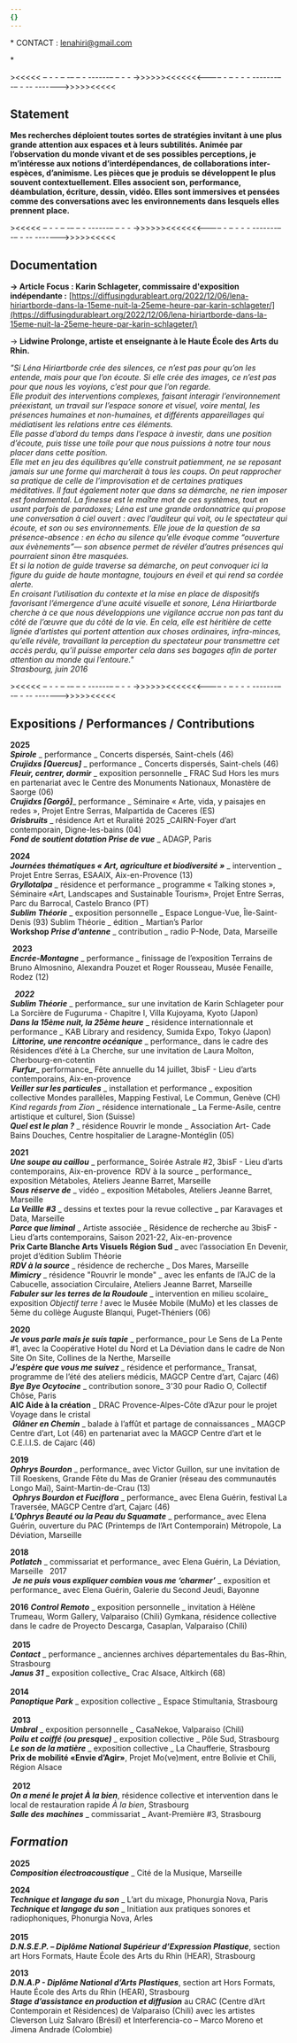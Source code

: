 ```yaml
---
{}
---
```

\* CONTACT : [lenahiri@gmail.com](mailto:lenahiri@gmail.com)

\* <PdfLink label="-> PORTFOLIO <-" file="/files/about/portfolio_lena_hiriartborde_2024.pdf" />

\>\<\<\<\<\< – - - – -– – - ------– –  - -  ->>>>>>\<\<\<\<\<\<\<---– - – - - - -------–  -– - -- ------->>>>>\<\<\<\<\<

## Statement&#x20;

**Mes recherches déploient toutes sortes de stratégies invitant à une plus grande attention aux espaces et à leurs subtilités. Animée par l’observation du monde vivant et de ses possibles perceptions, je m’intéresse aux notions d’interdépendances, de collaborations inter-espèces, d’animisme. Les pièces que je produis se développent le plus souvent contextuellement. Elles associent son, performance, déambulation, écriture, dessin, vidéo. Elles sont immersives et pensées comme des conversations avec les environnements dans lesquels elles prennent place.**&#x20;

\>\<\<\<\<\< – - - – -– – - ------– –  - -  ->>>>>>\<\<\<\<\<\<\<---– - – - - - -------–  -– - -- ------->>>>>\<\<\<\<\<

## Documentation&#x20;

**→ Article Focus : Karin Schlageter, commissaire d'exposition indépendante :** [https://diffusingdurableart.org/2022/12/06/lena-hiriartborde-dans-la-15eme-nuit-la-25eme-heure-par-karin-schlageter/](https://diffusingdurableart.org/2022/12/06/lena-hiriartborde-dans-la-15eme-nuit-la-25eme-heure-par-karin-schlageter/)

→ **Lidwine Prolonge, artiste et enseignante à le Haute École des Arts du Rhin.**

&#x20;         *"Si Léna Hiriartborde crée des silences, ce n’est pas pour qu’on les entende, mais pour que l’on écoute. Si elle crée des images, ce n’est pas pour que nous les voyions, c’est pour que l’on regarde.*\
*Elle produit des interventions complexes, faisant interagir l’environnement préexistant, un travail sur l’espace sonore et visuel, voire mental, les présences humaines et non-humaines, et différents appareillages qui médiatisent les relations entre ces éléments.*\
*Elle passe d’abord du temps dans l’espace à investir, dans une position d’écoute, puis tisse une toile pour que nous puissions à notre tour nous placer dans cette position.*\
*Elle met en jeu des équilibres qu’elle construit patiemment, ne se reposant jamais sur une forme qui marcherait à tous les coups. On peut rapprocher sa pratique de celle de l’improvisation et de certaines pratiques méditatives. Il faut également noter que dans sa démarche, ne rien imposer est fondamental. La finesse est le maître mot de ces systèmes, tout en usant parfois de paradoxes; Léna est une grande ordonnatrice qui propose une conversation à ciel ouvert : avec l’auditeur qui voit, ou le spectateur qui écoute, et son ou ses environnements. Elle joue de la question de sa présence-absence : en écho au silence qu’elle évoque comme “ouverture aux évènements”— son absence permet de révéler d’autres présences qui pourraient sinon être masquées.*\
*Et si la notion de guide traverse sa démarche, on peut convoquer ici la figure du guide de haute montagne, toujours en éveil et qui rend sa cordée alerte.*\
*En croisant l’utilisation du contexte et la mise en place de dispositifs favorisant l’émergence d’une acuité visuelle et sonore, Léna Hiriartborde cherche à ce que nous développions une vigilance accrue non pas tant du côté de l’œuvre que du côté de la vie. En cela, elle est héritière de cette lignée d’artistes qui portent attention aux choses ordinaires, infra-minces, qu’elle révèle, travaillant la perception du spectateur pour transmettre cet accès perdu, qu’il puisse emporter cela dans ses bagages afin de porter attention au monde qui l’entoure."*\
*Strasbourg, juin 2016*

\>\<\<\<\<\< – - - – -– – - ------– –  - -  ->>>>>>\<\<\<\<\<\<\<---– - – - - - -------–  -– - -- ------->>>>>\<\<\<\<\<

## Expositions / Performances / Contributions

**2025** \
***Spirole*** \_ performance \_ Concerts dispersés, Saint-chels (46) \
***Crujidxs \[Quercus]*** \_ performance \_ Concerts dispersés, Saint-chels (46) \
***Fleuir, centrer, dormir*** \_ exposition personnelle \_ FRAC Sud Hors les murs en partenariat avec le Centre des Monuments Nationaux, Monastère de Saorge (06) \
***Crujidxs \[Gorgô]***\_ performance \_ Séminaire « Arte, vida, y paisajes en redes », Projet Entre Serras, Malpartida de Caceres (ES)\
***Grisbruits*** \_ résidence Art et Ruralité 2025 \_CAIRN-Foyer d’art contemporain, Digne-les-bains (04)\
***Fond de soutient dotation Prise de vue*** \_ ADAGP, Paris

**2024** \
***Journées thématiques « Art, agriculture et biodiversité »*** \_ intervention \_  Projet Entre Serras, ESAAIX, Aix-en-Provence (13) \
***Gryllotalpa*** \_ résidence et performance \_ programme « Talking stones », Séminaire «Art, Landscapes and Sustainable Tourism», Projet Entre Serras, Parc du Barrocal, Castelo Branco (PT)\
***Sublim Théorie*** \_ exposition personnelle \_ Espace Longue-Vue, Île-Saint-Denis (93) Sublim Théorie \_ édition \_ Martian’s Parlor\
**Workshop *Prise d'antenne*** \_ contribution \_ radio P-Node, Data, Marseille

 **2023** \
***Encrée-Montagne*** \_ performance \_ finissage de l’exposition Terrains de Bruno Almosnino, Alexandra Pouzet et Roger Rousseau, Musée Fenaille, Rodez (12)

  ***2022***  \
***Sublim Théorie*** \_ performance\_ sur une invitation de Karin Schlageter pour La Sorcière de Fuguruma - Chapitre I, Villa Kujoyama, Kyoto (Japon) \
***Dans la 15ème nuit, la 25ème heure*** \_ résidence internationnale et performance \_ KAB Library and residency, Sumida Expo, Tokyo (Japon)\
 ***Littorine, une rencontre océanique*** \_ performance\_ dans le cadre des Résidences d’été à La Cherche, sur une invitation de Laura Molton, Cherbourg-en-cotentin\
 ***Furfur***\_ performance\_ Fête annuelle du 14 juillet, 3bisF - Lieu d’arts contemporains, Aix-en-provence\
***Veiller sur les particules*** \_ installation et performance \_ exposition collective Mondes parallèles, Mapping Festival, Le Commun, Genève (CH) *Kind regards from Zion* \_ résidence internationale \_ La Ferme-Asile, centre artistique et culturel, Sion (Suisse) \
***Quel est le plan ?*** \_ résidence Rouvrir le monde \_ Association Art- Cade Bains Douches, Centre hospitalier de Laragne-Montéglin (05)

**2021**  \
***Une soupe au caillou*** \_ performance\_ Soirée Astrale #2, 3bisF - Lieu d’arts contemporains, Aix-en-provence  RDV à la source \_ performance\_ exposition Métaboles, Ateliers Jeanne Barret, Marseille\
***Sous réserve de*** \_ vidéo \_ exposition Métaboles, Ateliers Jeanne Barret, Marseille\
***La Veillle #3*** \_ dessins et textes pour la revue collective \_ par Karavages et Data, Marseille\
***Parce que liminal*** \_ Artiste associée \_ Résidence de recherche au 3bisF - Lieu d’arts contemporains, Saison 2021-22, Aix-en-provence \
**Prix Carte Blanche Arts Visuels Région Sud** \_ avec l’association En Devenir, projet d’édition Sublim Théorie \
***RDV à la source*** \_ résidence de recherche \_ Dos Mares, Marseille \
***Mimicry*** \_ résidence "Rouvrir le monde" \_ avec les enfants de l’AJC de la Cabucelle, association Circulaire, Ateliers Jeanne Barret, Marseille \
***Fabuler sur les terres de la Roudoule*** \_ intervention en milieu scolaire\_ exposition *Objectif terre !* avec le Musée Mobile (MuMo) et les classes de 5ème du collège Auguste Blanqui, Puget-Théniers (06)

**2020**  \
***Je vous parle mais je suis tapie*** \_ performance\_ pour Le Sens de La Pente #1, avec la Coopérative Hotel du Nord et La Déviation dans le cadre de Non Site On Site, Collines de la Nerthe, Marseille \
***J’espère que vous me suivez*** \_ résidence et performance\_ Transat, programme de l’été des ateliers médicis, MAGCP Centre d’art, Cajarc (46) \
***Bye Bye Ocytocine*** \_ contribution sonore\_ 3'30 pour Radio O, Collectif Chôse, Paris \
**AIC Aide à la création** \_ DRAC Provence-Alpes-Côte d’Azur pour le projet Voyage dans le cristal \
 ***Glâner en Chemin*** \_ balade à l’affût et partage de connaissances \_ MAGCP Centre d’art, Lot (46) en partenariat avec la MAGCP Centre d’art et le C.E.I.I.S. de Cajarc (46)

**2019**  \
***Ophrys Bourdon*** \_ performance\_ avec Victor Guillon, sur une invitation de Till Roeskens, Grande Fête du Mas de Granier (réseau des communautés Longo Maï), Saint-Martin-de-Crau (13)\
 ***Ophrys Bourdon et Fuciflora*** \_ performance\_ avec Elena Guérin, festival La Traversée, MAGCP Centre d’art, Cajarc (46)  \
***L’Ophrys Beauté ou la Peau du Squamate*** \_ performance\_ avec Elena Guérin, ouverture du PAC (Printemps de l’Art Contemporain) Métropole, La Déviation, Marseille

**2018**  \
***Potlatch*** \_ commissariat et performance\_ avec Elena Guérin, La Déviation, Marseille   2017 \
 ***Je ne puis vous expliquer combien vous me ‘charmer’*** \_ exposition et performance\_ avec Elena Guérin, Galerie du Second Jeudi, Bayonne

**2016**
***Control Remoto*** \_ exposition personnelle \_ invitation à Hélène Trumeau, Worm Gallery, Valparaiso (Chili) Gymkana, résidence collective dans le cadre de Proyecto Descarga, Casaplan, Valparaiso (Chili) \
\
 **2015** \
***Contact*** \_ performance \_ anciennes archives départementales du Bas-Rhin, Strasbourg \
***Janus 31***  \_ exposition collective\_ Crac Alsace, Altkirch (68) \
\
**2014** \
***Panoptique Park*** \_ exposition collective \_ Espace Stimultania, Strasbourg \
\
 **2013** \
***Umbral*** \_ exposition personnelle \_ CasaNekoe, Valparaiso (Chili) \
***Poilu et coiffé (ou presque)*** \_ exposition collective \_ Pôle Sud, Strasbourg \
***Le son de la matière*** \_ exposition collective \_ La Chaufferie, Strasbourg \
**Prix de mobilité «Envie d’Agir»**, Projet Mo(ve)ment, entre Bolivie et Chili, Région Alsace \
\
 **2012** \
***On a mené le projet À la bien***, résidence collective et intervention dans le local de restauration rapide *À la bien*, Strasbourg \
***Salle des machines*** \_ commissariat \_ Avant-Première #3, Strasbourg

## *Formation*

**2025**\
***Composition électroacoustique*** \_ Cité de la Musique, Marseille

**2024**\
***Technique et langage du son*** \_ L’art du mixage, Phonurgia Nova, Paris\
***Technique et langage du son*** \_ Initiation aux pratiques sonores et radiophoniques, Phonurgia Nova, Arles\
\
**2015**\
***D.N.S.E.P. – Diplôme National Supérieur d’Expression Plastique***, section art Hors Formats, Haute École des Arts du Rhin (HEAR), Strasbourg

**2013** \
***D.N.A.P - Diplôme National d’Arts Plastiques***, section art Hors Formats, Haute École des Arts du Rhin (HEAR), Strasbourg\
***Stage d’assistance en production et diffusion*** au CRAC (Centre d’Art Contemporain et Résidences) de Valparaiso (Chili) avec les artistes Cleverson Luiz Salvaro (Brésil) et Interferencia-co – Marco Moreno et Jimena Andrade (Colombie)
